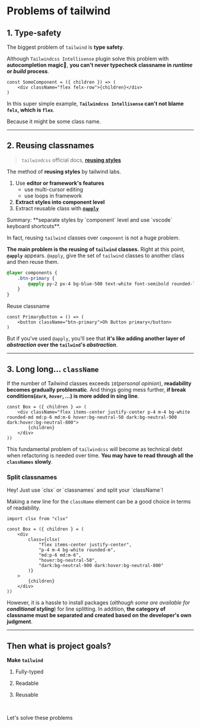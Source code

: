 
# Problems of tailwind

## 1. Type-safety

The biggest problem of `tailwind` is **type safety**.

Although `Tailwindcss Intellisense` plugin solve this problem with **autocompletion magic🔮**, **you can't never typecheck classname in _runtime_ or _build_ process**.

```tsx {2} filename="will-not-throw-error.tsx"
const SomeComponent = ({ children }) => (
    <div className="flex felx-row">{children}</div>
)
```

In this super simple example, **`Tailwindcss Intellisense` can't not blame `felx`, which is `flex`**.

Because it might be some class name.

---

## 2. Reusing classnames

> `tailwindcss` official docs, [**reusing styles**](https://tailwindcss.com/docs/reusing-styles)

The method of **reusing styles** by tailwind labs.

1. Use **editor or framework's features**
    - use multi-cursor editing
    - use loops in framework
2. **Extract styles into component level**
3. Extract reusable class with [**`@apply`**](https://twitter.com/adamwathan/status/1226511611592085504)

<Callout>
    Summary: **separate styles by `component` level and use `vscode` keyboard
    shortcuts**.
</Callout>

In fact, reusing `tailwind` classes over `component` is not a huge problem.

**The main problem is the reusing of `tailwind` classes.**
Right at this point, **`@apply`** appears.
`@apply`, give the set of `tailwind` classes to another class and then reuse them.

```css {2-3} filename="tailwind.css"
@layer components {
    .btn-primary {
        @apply py-2 px-4 bg-blue-500 text-white font-semibold rounded-lg shadow-md hover:bg-blue-700 focus:outline-none focus:ring-2 focus:ring-blue-400 focus:ring-opacity-75;
    }
}
```

Reuse classname

```tsx {2}
const PrimaryButton = () => (
    <button className="btn-primary">Oh Button primary</button>
)
```

But if you've used `@apply`, you'll see that **it's like adding another layer of _abstraction_ over the `tailwind`'s _abstraction_**.

---

## 3. Long long... `className`

If the number of Tailwind classes exceeds `10`(_personal opinion_), **readability becomes gradually problematic**.
And things going mess further, **if break conditions(_`dark`, `hover`_, ...) is more added in sing line**.

```tsx {2}
const Box = ({ children } => (
    <div className="flex items-center justify-center p-4 m-4 bg-white rounded-md md:p-6 md:m-6 hover:bg-neutral-50 dark:bg-neutral-900 dark:hover:bg-neutral-800">
        {children}
    </div>
))
```

This fundamental problem of `tailwindcss` will become as technical debt when refactoring is needed over time.
**You may have to read through all the `classNames` slowly**.

### Split classnames

<Callout>
    Hey! Just use `clsx` or `classnames` and split your `className`!
</Callout>

Making a new line for the `className` element can be a good choice in terms of readability.

```tsx {1, 6-10}
import clsx from "clsx"

const Box = ({ children } = (
    <div
        class={clsx(
            "flex items-center justify-center",
            "p-4 m-4 bg-white rounded-m",
            "md:p-6 md:m-6",
            "hover:bg-neutral-50",
            "dark:bg-neutral-900 dark:hover:bg-neutral-800"
        )}
    >
        {children}
    </div>
))
```

However, it is a hassle to install packages (_although some are available for **conditional styling**_) for line splitting. In addition, **the category of classname must be separated and created based on the developer's own judgment**.

---

## Then what is project goals?

**Make `tailwind`**

1. <Underline>Fully-typed</Underline>

2. <Underline>Readable</Underline>

3. <Underline>Reusable</Underline>

<br />

<Callout>Let's solve these problems</Callout>
